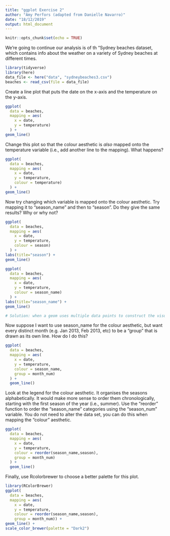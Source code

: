 ```yaml
---
title: "ggplot Exercise 2"
author: "Amy Perfors (adapted from Danielle Navarro)"
date: "18/12/2019"
output: html_document
---
```


```r
knitr::opts_chunk$set(echo = TRUE)
```

We're going to continue our analysis is of th "Sydney beaches dataset, which contains info about the weather on a variety of Sydney beaches at different times.

```r
library(tidyverse)
library(here)
data_file <- here("data", "sydneybeaches3.csv")
beaches <- read_csv(file = data_file)
```

Create a line plot that puts the date on the x-axis and the temperature on the y-axis.

```r
ggplot(
  data = beaches,
  mapping = aes(
    x = date,
    y = temperature)
  ) +
geom_line()
```

Change this plot so that the colour aesthetic is *also* mapped onto the temperature variable (i.e., add another line to the mapping). What happens?

```r
ggplot(
  data = beaches,
  mapping = aes(
    x = date,
    y = temperature,
    colour = temperature)
  ) +
geom_line()
```

Now try changing which variable is mapped onto the colour aesthetic. Try mapping it to "season_name" and then to "season". Do they give the same results? Why or why not?

```r
ggplot(
  data = beaches,
  mapping = aes(
    x = date,
    y = temperature,
    colour = season)
  ) +
labs(title="season") +
geom_line() 

ggplot(
  data = beaches,
  mapping = aes(
    x = date,
    y = temperature,
    colour = season_name)
  ) +
labs(title="season_name") +
geom_line()

# Solution: when a geom uses multiple data points to construct the visual object, it tries to guess which data points belong to the same "group" by assuming that every combination of discrete variables is a different group.
```

Now suppose I want to use season_name for the colour aesthetic, but want every distinct month (e.g. Jan 2013, Feb 2013, etc) to be a "group" that is drawn as its own line. How do I do this?

```r
ggplot(
  data = beaches,
  mapping = aes(
    x = date,
    y = temperature,
    colour = season_name,
    group = month_num)
  ) +
  geom_line()
```

Look at the legend for the colour aesthetic. It organises the seasons alphabetically. It would make more sense to order them chronologically, starting with the first season of the year (i.e., summer). Use the "reorder" function to order the "season_name" categories using the "season_num" variable. You do not need to alter the data set, you can do this when mapping the "colour" aesthetic.

```r
ggplot(
  data = beaches,
  mapping = aes(
    x = date,
    y = temperature,
    colour = reorder(season_name,season),
    group = month_num)
  ) +
  geom_line()
```

Finally, use Rcolorbrewer to choose a better palette for this plot.

```r
library(RColorBrewer)
ggplot(
  data = beaches,
  mapping = aes(
    x = date,
    y = temperature,
    colour = reorder(season_name,season),
    group = month_num)) +
geom_line() +
scale_color_brewer(palette = "Dark2")  
```